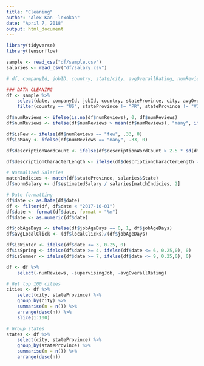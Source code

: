 ```yaml
---
title: "Cleaning"
author: "Alex Kan -lexokan"
date: "April 7, 2018"
output: html_document
---
```


```r
library(tidyverse)
library(tensorflow)
```

```r
sample <- read_csv("df/sample.csv")
salaries <- read_csv("df/salary.csv")
```

```r
# df, companyId, jobID, country, state/city, avgOverallRating, numReviews, normTitleCategory/supervisingJob, length + word count, estimatedSalary, educRequirement, clicks, jobAge 

### DATA CLEANING
df <- sample %>% 
    select(date, companyId, jobId, country, stateProvince, city, avgOverallRating, numReviews, normTitleCategory, supervisingJob, descriptionCharacterLength, descriptionWordCount, estimatedSalary, educationRequirement, clicks, jobAgeDays, localClicks) %>% 
    filter(country == "US", stateProvince != "PR", stateProvince != "VI") 

df$numReviews <- ifelse(is.na(df$numReviews), 0, df$numReviews)
df$numReviews <- ifelse(df$numReviews > mean(df$numReviews), "many", ifelse(df$numReviews > 0, "few", "none"))

df$isFew <- ifelse(df$numReviews == "few", .33, 0)
df$isMany <- ifelse(df$numReviews == "many", .33, 0)

df$descriptionWordCount <- ifelse(df$descriptionWordCount > 2.5 * sd(df$descriptionWordCount), median(df$descriptionWordCount), df$descriptionWordCount)

df$descriptionCharacterLength <- ifelse(df$descriptionCharacterLength > 2.5 * sd(df$descriptionCharacterLength), median(df$descriptionCharacterLength), df$descriptionCharacterLength)

# Normalized Salaries 
matchIndicies <- match(df$stateProvince, salaries$State)
df$normSalary <- df$estimatedSalary / salaries[matchIndicies, 2]

# Date formatting
df$date <- as.Date(df$date)
df <- filter(df, df$date < "2017-10-01")
df$date <- format(df$date, format = "%m")
df$date <- as.numeric(df$date)

df$jobAgeDays <- ifelse(df$jobAgeDays == 0, 1, df$jobAgeDays)
df$avgLocalClick <- (df$localClicks)/(df$jobAgeDays)

df$isWinter <- ifelse(df$date <= 3, 0.25, 0)
df$isSpring <- ifelse(df$date >= 4, ifelse(df$date <= 6, 0.25,0), 0)
df$isSummer <- ifelse(df$date >= 7, ifelse(df$date <= 9, 0.25,0), 0)

df <- df %>%
    select(-numReviews, -supervisingJob, -avgOverallRating)

```




```r

# Get top 100 cities 
cities <- df %>%
    select(city, stateProvince) %>%
    group_by(city) %>%
    summarise(n = n()) %>%
    arrange(desc(n)) %>% 
    slice(1:100)

# Group states 
states <- df %>%
    select(city, stateProvince) %>%
    group_by(stateProvince) %>%
    summarise(n = n()) %>%
    arrange(desc(n))

 
```




